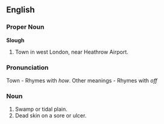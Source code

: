 {{rfc}}
==English==
===Proper Noun===
'''Slough'''
# Town in west London, near Heathrow Airport.
===Pronunciation===
Town - Rhymes with ''how''.
Other meanings - Rhymes with ''off''

===Noun===
#Swamp or tidal plain.
#Dead skin on a sore or ulcer.